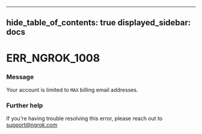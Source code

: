 

---
hide_table_of_contents: true
displayed_sidebar: docs
---


# ERR_NGROK_1008

### Message
Your account is limited to `MAX` billing email addresses.

<ErrorDetails error="err_ngrok_1008" />



### Further help
If you're having trouble resolving this error, please reach out to [support@ngrok.com](mailto:support@ngrok.com?subject=Help%20with%20ERR_NGROK_1008)

